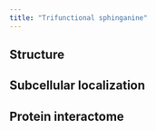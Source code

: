 ```yaml
---
title: "Trifunctional sphinganine"
---
```



## Structure

## Subcellular localization

## Protein interactome


